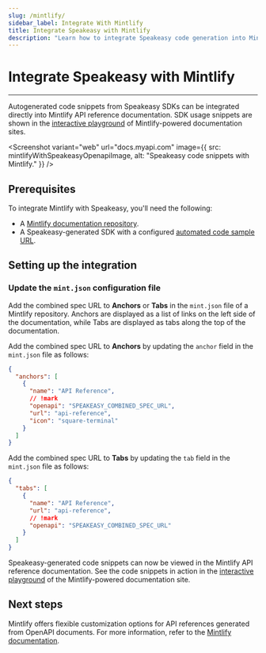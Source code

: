 ```yaml
---
slug: /mintlify/
sidebar_label: Integrate With Mintlify
title: Integrate Speakeasy with Mintlify
description: "Learn how to integrate Speakeasy code generation into Mintlify docs."
---
```



# Integrate Speakeasy with Mintlify

---

Autogenerated code snippets from Speakeasy SDKs can be integrated directly into Mintlify API reference documentation. SDK usage snippets are shown in the [interactive playground](https://mintlify.com/docs/api-playground/overview) of Mintlify-powered documentation sites.

<Screenshot 
  variant="web"
  url="docs.myapi.com" 
  image={{
    src: mintlifyWithSpeakeasyOpenapiImage,
    alt: "Speakeasy code snippets with Mintlify."
  }}
/>

## Prerequisites

To integrate Mintlify with Speakeasy, you'll need the following:

  - A [Mintlify documentation repository](https://mintlify.com/docs/quickstart#creating-the-repository).
  - A Speakeasy-generated SDK with a configured [automated code sample URL](/docs/code-samples/automated-code-sample-urls).

## Setting up the integration

<GetPublicUrlSnippet />

### Update the `mint.json` configuration file 

Add the combined spec URL to **Anchors** or **Tabs** in the `mint.json` file of a Mintlify repository. Anchors are displayed as a list of links on the left side of the documentation, while Tabs are displayed as tabs along the top of the documentation.

Add the combined spec URL to **Anchors** by updating the `anchor` field in the `mint.json` file as follows:

```json mint.json
{
  "anchors": [
    {
      "name": "API Reference",
      // !mark
      "openapi": "SPEAKEASY_COMBINED_SPEC_URL",
      "url": "api-reference",
      "icon": "square-terminal"
    }
  ]
}
```

Add the combined spec URL to **Tabs** by updating the `tab` field in the `mint.json` file as follows:

```json mint.json
{
  "tabs": [
    {
      "name": "API Reference",
      "url": "api-reference",
      // !mark
      "openapi": "SPEAKEASY_COMBINED_SPEC_URL"
    }
  ]
}
```

Speakeasy-generated code snippets can now be viewed in the Mintlify API reference documentation. See the code snippets in action in the [interactive playground](https://mintlify.com/docs/api-playground/overview) of the Mintlify-powered documentation site.

## Next steps

Mintlify offers flexible customization options for API references generated from OpenAPI documents. For more information, refer to the [Mintlify documentation](https://mintlify.com/docs/api-playground/openapi/setup).


